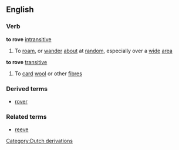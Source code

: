 ==English==
===Verb===
'''to rove''' [[intransitive]]
#To [[roam]], or [[wander]] [[about]] at [[random]], especially over a [[wide]] [[area]]
'''to rove''' [[transitive]]
#To [[card]] [[wool]] or other [[fibre]]s
===Derived terms===
*[[rover]]
===Related terms===
*[[reeve]]
[[Category:Dutch derivations]]